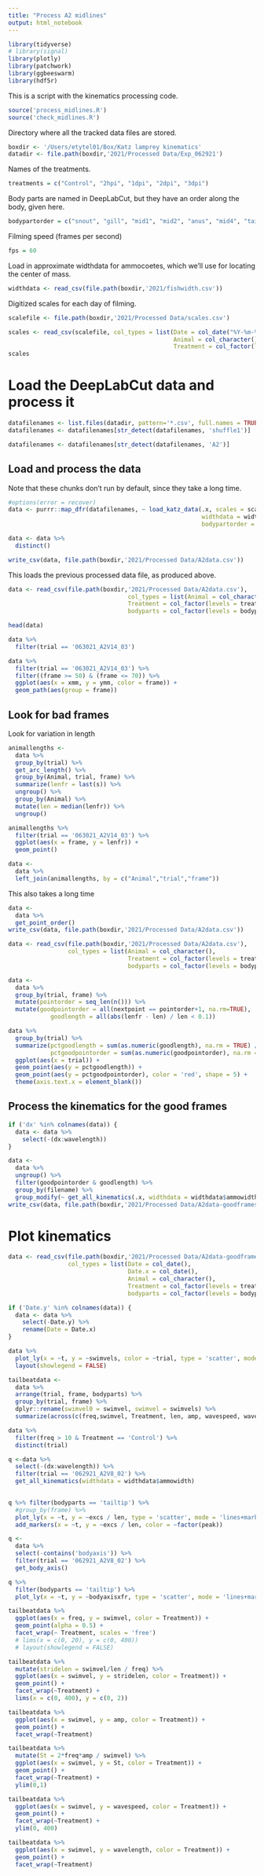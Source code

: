 ```yaml
---
title: "Process A2 midlines"
output: html_notebook
---
```


```r
library(tidyverse)
# library(signal)
library(plotly)
library(patchwork)
library(ggbeeswarm)
library(hdf5r)
```

This is a script with the kinematics processing code.
```r
source('process_midlines.R')
source('check_midlines.R')
```

Directory where all the tracked data files are stored.
```r
boxdir <- '/Users/etytel01/Box/Katz lamprey kinematics'
datadir <- file.path(boxdir,'2021/Processed Data/Exp_062921')
```

Names of the treatments.
```r
treatments = c("Control", "2hpi", "1dpi", "2dpi", "3dpi")
```

Body parts are named in DeepLabCut, but they have an order along the body, given here.
```r
bodypartorder = c("snout", "gill", "mid1", "mid2", "anus", "mid4", "tailbase", "tailtip")
```

Filming speed (frames per second)
```r
fps = 60
```

Load in approximate widthdata for ammocoetes, which we'll use for locating the center of mass.
```r
widthdata <- read_csv(file.path(boxdir,'2021/fishwidth.csv'))
```

Digitized scales for each day of filming.
```r
scalefile <- file.path(boxdir,'2021/Processed Data/scales.csv')
```

```r
scales <- read_csv(scalefile, col_types = list(Date = col_date("%Y-%m-%d"),
                                               Animal = col_character(),
                                               Treatment = col_factor(levels = treatments)))
scales
```

# Load the DeepLabCut data and process it

```r
datafilenames <- list.files(datadir, pattern='*.csv', full.names = TRUE, recursive = TRUE)
datafilenames <- datafilenames[str_detect(datafilenames, 'shuffle1')]
```

```r
datafilenames <- datafilenames[str_detect(datafilenames, 'A2')]
```

## Load and process the data

Note that these chunks don't run by default, since they take a long time.

```r
#options(error = recover)
data <- purrr::map_dfr(datafilenames, ~ load_katz_data(.x, scales = scales,
                                                       widthdata = widthdata$ammowidth, fps = fps,
                                                       bodypartorder = bodypartorder, showfile = TRUE))

data <- data %>%
  distinct()

write_csv(data, file.path(boxdir,'2021/Processed Data/A2data.csv'))
```

This loads the previous processed data file, as produced above.
```r
data <- read_csv(file.path(boxdir,'2021/Processed Data/A2data.csv'),
                                  col_types = list(Animal = col_character(),
                                  Treatment = col_factor(levels = treatments),
                                  bodyparts = col_factor(levels = bodypartorder)))
```

```r
head(data)
```

```r
data %>%
  filter(trial == '063021_A2V14_03')
```

```r
data %>%
  filter(trial == '063021_A2V14_03') %>%
  filter((frame >= 50) & (frame <= 70)) %>%
  ggplot(aes(x = xmm, y = ymm, color = frame)) +
  geom_path(aes(group = frame))
```


## Look for bad frames

Look for variation in length
```r
animallengths <-
  data %>%
  group_by(trial) %>%
  get_arc_length() %>%
  group_by(Animal, trial, frame) %>%
  summarize(lenfr = last(s)) %>%
  ungroup() %>%
  group_by(Animal) %>%
  mutate(len = median(lenfr)) %>%
  ungroup()
```

```r
animallengths %>%
  filter(trial == '063021_A2V14_03') %>%
  ggplot(aes(x = frame, y = lenfr)) +
  geom_point()
```

```r
data <-
  data %>%
  left_join(animallengths, by = c("Animal","trial","frame"))
```

This also takes a long time
```r
data <-
  data %>%
  get_point_order()
write_csv(data, file.path(boxdir,'2021/Processed Data/A2data.csv'))
```

```r
data <- read_csv(file.path(boxdir,'2021/Processed Data/A2data.csv'), 
                 col_types = list(Animal = col_character(),
                                  Treatment = col_factor(levels = treatments),
                                  bodyparts = col_factor(levels = bodypartorder)))
```

```r
data <-
  data %>%
  group_by(trial, frame) %>%
  mutate(pointorder = seq_len(n())) %>%
  mutate(goodpointorder = all(nextpoint == pointorder+1, na.rm=TRUE),
            goodlength = all(abs(lenfr - len) / len < 0.1))
```

```r
data %>%
  group_by(trial) %>%
  summarize(pctgoodlength = sum(as.numeric(goodlength), na.rm = TRUE) / n(),
            pctgoodpointorder = sum(as.numeric(goodpointorder), na.rm = TRUE) / n()) %>%
  ggplot(aes(x = trial)) +
  geom_point(aes(y = pctgoodlength)) +
  geom_point(aes(y = pctgoodpointorder), color = 'red', shape = 5) +
  theme(axis.text.x = element_blank())
```

## Process the kinematics for the good frames

```r
if ('dx' %in% colnames(data)) {
  data <- data %>%
    select(-(dx:wavelength))
}
```

```r
data <-
  data %>%
  ungroup() %>%
  filter(goodpointorder & goodlength) %>%
  group_by(filename) %>%
  group_modify(~ get_all_kinematics(.x, widthdata = widthdata$ammowidth))
write_csv(data, file.path(boxdir,'2021/Processed Data/A2data-goodframes.csv'))
```


# Plot kinematics

```r
data <- read_csv(file.path(boxdir,'2021/Processed Data/A2data-goodframes.csv'),
                 col_types = list(Date = col_date(), 
                                  Date.x = col_date(), 
                                  Animal = col_character(),
                                  Treatment = col_factor(levels = treatments),
                                  bodyparts = col_factor(levels = bodypartorder)))

if ('Date.y' %in% colnames(data)) {
  data <- data %>%
    select(-Date.y) %>%
    rename(Date = Date.x)
}
```

```r
data %>%
  plot_ly(x = ~t, y = ~swimvels, color = ~trial, type = 'scatter', mode = 'lines') %>%
  layout(showlegend = FALSE)
```

```r
tailbeatdata <-
  data %>%
  arrange(trial, frame, bodyparts) %>%
  group_by(trial, frame) %>%
  dplyr::rename(swimvel0 = swimvel, swimvel = swimvels) %>%
  summarize(across(c(freq,swimvel, Treatment, len, amp, wavespeed, wavelength), ~ last(na.omit(.x))))

```

```r
data %>%
  filter(freq > 10 & Treatment == 'Control') %>%
  distinct(trial)
```

```r
q <-data %>%
  select(-(dx:wavelength)) %>%
  filter(trial == '062921_A2V8_02') %>%
  get_all_kinematics(widthdata = widthdata$ammowidth)
  

q %>% filter(bodyparts == 'tailtip') %>%
  #group_by(frame) %>%
  plot_ly(x = ~t, y = ~excs / len, type = 'scatter', mode = 'lines+markers') %>%
  add_markers(x = ~t, y = ~excs / len, color = ~factor(peak))
```

```r
q <- 
  data %>%
  select(-contains('bodyaxis')) %>%
  filter(trial == '062921_A2V8_02') %>%
  get_body_axis() 
```

```r
q %>%
  filter(bodyparts == 'tailtip') %>%
  plot_ly(x = ~t, y = ~bodyaxisxfr, type = 'scatter', mode = 'lines+markers')
```

```r
tailbeatdata %>%
  ggplot(aes(x = freq, y = swimvel, color = Treatment)) +
  geom_point(alpha = 0.5) +
  facet_wrap(~ Treatment, scales = 'free')
  # lims(x = c(0, 20), y = c(0, 400))
  # layout(showlegend = FALSE)
```
```r
tailbeatdata %>%
  mutate(stridelen = swimvel/len / freq) %>%
  ggplot(aes(x = swimvel, y = stridelen, color = Treatment)) +
  geom_point() +
  facet_wrap(~Treatment) +
  lims(x = c(0, 400), y = c(0, 2))
```

```r
tailbeatdata %>%
  ggplot(aes(x = swimvel, y = amp, color = Treatment)) +
  geom_point() +
  facet_wrap(~Treatment)
```
```r
tailbeatdata %>%
  mutate(St = 2*freq*amp / swimvel) %>%
  ggplot(aes(x = swimvel, y = St, color = Treatment)) +
  geom_point() +
  facet_wrap(~Treatment) +
  ylim(0,1)
```
```r
tailbeatdata %>%
  ggplot(aes(x = swimvel, y = wavespeed, color = Treatment)) +
  geom_point() +
  facet_wrap(~Treatment) +
  ylim(0, 400)
```

```r
tailbeatdata %>%
  ggplot(aes(x = swimvel, y = wavelength, color = Treatment)) +
  geom_point() +
  facet_wrap(~Treatment)
```

